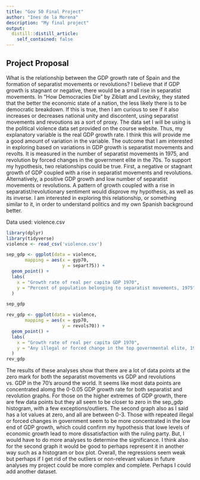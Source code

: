 ```yaml
---
title: "Gov 50 Final Project"
author: "Ines de la Morena"
description: "My final project"
output:
  distill::distill_article:
    self_contained: false
---
```



## Project Proposal

What is the relationship between the GDP growth rate of Spain and the formation of separatist movements or revolutions? I believe that if GDP growth is stagnant or negative, there would be a small rise in separatist movements. In "How Democracies Die" by Ziblatt and Levitsky, they stated that the better the economic state of a nation, the less likely there is to be democratic breakdown. If this is true, then I am curious to see if it also increases or decreases national unity and discontent, using separatist movements and revoutions as a sort of proxy. The data set I will be using is the political violence data set provided on the course website. Thus, my explanatory variable is the real GDP growth rate. I think this will provide me a good amount of variation in the variable. The outcome that I am interested in exploring based on variations in GDP growth is separatist movements and revolts. It is measured in the number of separatist movements in 1975, and revolution by forced changes in the government elite in the 70s. To support my hypothesis, two relationships could be true. First, a negative or stagnant growth of GDP coupled with a rise in separatist movements and revolutions. Alternatively, a positive GDP growth and low number of separatist movements or revolutions. A pattern of growth coupled with a rise in separatist/revolutionary sentiment would disprove my hypothesis, as well as its inverse. I am interested in exploring this relationship, or something similar to it, in order to understand politics and my own Spanish background better. 

Data used: violence.csv


```r
library(dplyr)
library(tidyverse)
violence <- read_csv('violence.csv')
```

```r

sep_gdp <- ggplot(data = violence,
       mapping = aes(x = gyp70,
                     y = separt75)) +
  geom_point() +
  labs(
    x = "Growth rate of real per capita GDP 1970",
    y = "Percent of population belonging to separatist movements, 1975"
  )

sep_gdp
```

```r

rev_gdp <- ggplot(data = violence,
       mapping = aes(x = gyp70,
                     y = revols70)) +
  geom_point() +
  labs(
    x = "Growth rate of real per capita GDP 1970",
    y = "Any illegal or forced change in the top governmental elite, 1970"
  )
rev_gdp

```

The results of these analyses show that there are a lot of data points at the zero mark for both the separatist movements vs GDP and revolutions vs. GDP in the 70's around the world.  It seems like most data points are concentrated alomg the 0-0.05 GDP growth rate for both separatist and revolution graphs. For those on the higher extremes of GDP growth, there are few data points but they all seem to be closer to zero in the sep_gdp histogram, with a few exceptions/outliers. The second graph also as I said has a lot values at zero, and all are between 0-3. Those with repeated illegal or forced changes in government seem to be more concentrated in the low end of GDP growth, which could confirm my hypothesis that lowe levels of economic growth lead to more dissatisfaction with the ruling party. But, I would have to do more analyses to determine the significance. I think also for the second graph it would be good to perhaps represent it in another way such as a histogram or box plot. Overall, the regressions seem weak but perhaps if I get rid of the outliers or non-relevant values in future analyses my project could be more complex and complete. Perhaps I could add another dataset.  



















